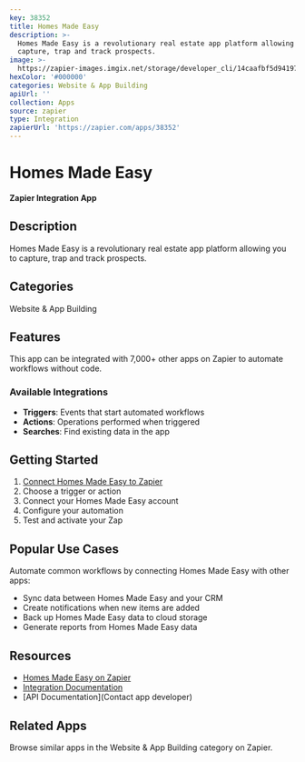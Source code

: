 ```yaml
---
key: 38352
title: Homes Made Easy
description: >-
  Homes Made Easy is a revolutionary real estate app platform allowing you to
  capture, trap and track prospects.
image: >-
  https://zapier-images.imgix.net/storage/developer_cli/14caafbf5d9419710032c45f4aba5b7a_4.png?auto=format%2Ccompress&ixlib=python-3.0.0&q=50
hexColor: '#000000'
categories: Website & App Building
apiUrl: ''
collection: Apps
source: zapier
type: Integration
zapierUrl: 'https://zapier.com/apps/38352'
---
```

# Homes Made Easy

**Zapier Integration App**

## Description

Homes Made Easy is a revolutionary real estate app platform allowing you to capture, trap and track prospects.

## Categories

Website & App Building

## Features

This app can be integrated with 7,000+ other apps on Zapier to automate workflows without code.

### Available Integrations

- **Triggers**: Events that start automated workflows
- **Actions**: Operations performed when triggered
- **Searches**: Find existing data in the app

## Getting Started

1. [Connect Homes Made Easy to Zapier](https://zapier.com/apps/38352)
2. Choose a trigger or action
3. Connect your Homes Made Easy account
4. Configure your automation
5. Test and activate your Zap

## Popular Use Cases

Automate common workflows by connecting Homes Made Easy with other apps:

- Sync data between Homes Made Easy and your CRM
- Create notifications when new items are added
- Back up Homes Made Easy data to cloud storage
- Generate reports from Homes Made Easy data

## Resources

- [Homes Made Easy on Zapier](https://zapier.com/apps/38352)
- [Integration Documentation](https://zapier.com/apps/38352/integrations)
- [API Documentation](Contact app developer)

## Related Apps

Browse similar apps in the Website & App Building category on Zapier.
